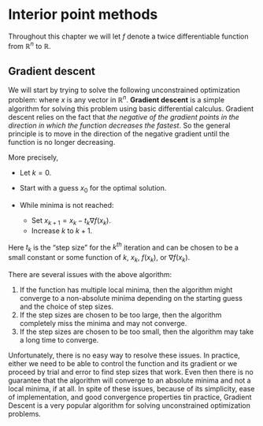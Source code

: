 # Interior point methods

Throughout this chapter we will let $f$ denote a twice differentiable function from $\mathbb{R}^n$ to $\mathbb{R}$. 


## Gradient descent

We will start by trying to solve the following unconstrained optimization problem:
\begin{align}
  \mbox{minimize: } & f(x)
\end{align}
where $x$ is any vector in $\mathbb{R}^n$. 
**Gradient descent** is a simple algorithm for solving this problem using basic differential calculus. 
Gradient descent relies on the fact that *the negative of the gradient points in the direction in which the function decreases the fastest*. 
So the general principle is to move in the direction of the negative gradient until the function is no longer decreasing.

More precisely,

- Let $k = 0$.
- Start with a guess $x_0$ for the optimal solution.
- While minima is not reached: 

    - Set $x_{k+1} = x_k - t_k \nabla f(x_k)$.
    - Increase $k$ to $k+1$.

Here $t_k$ is the "step size" for the $k^{th}$ iteration and can be chosen to be a small constant or some function of $k$, $x_k$, $f(x_k)$, or $\nabla f(x_k)$.

There are several issues with the above algorithm:

1. If the function has multiple local minima, then the algorithm might converge to a non-absolute minima depending on the starting guess and the choice of step sizes.
2. If the step sizes are chosen to be too large, then the algorithm completely miss the minima and may not converge.
3. If the step sizes are chosen to be too small, then the algorithm may take a long time to converge.

Unfortunately, there is no easy way to resolve these issues. In practice, either we need to be able to control the function and its gradient or we proceed by trial and error to find step sizes that work. Even then there is no guarantee that the algorithm will converge to an absolute minima and not a local minima, if at all. In spite of these issues, because of its simplicity, ease of implementation, and good convergence properties tin practice, Gradient Descent is a very popular algorithm for solving unconstrained optimization problems.